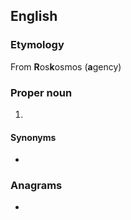 ==English==

===Etymology===
From '''R'''os'''k'''osmos ('''a'''gency)

===Proper noun===
{{en-proper noun}}

# {{lb|en|space flight|Russia}} {{initialism of|en|w:Russian Federal Space Agency|Russian Federal Space Agency}}

====Synonyms====
* {{l|en|FKA}}

===Anagrams===
* {{anagrams|en|a=akr|AKR|Ark|Ark.|KAR|RAK|ark|kar|kra}}